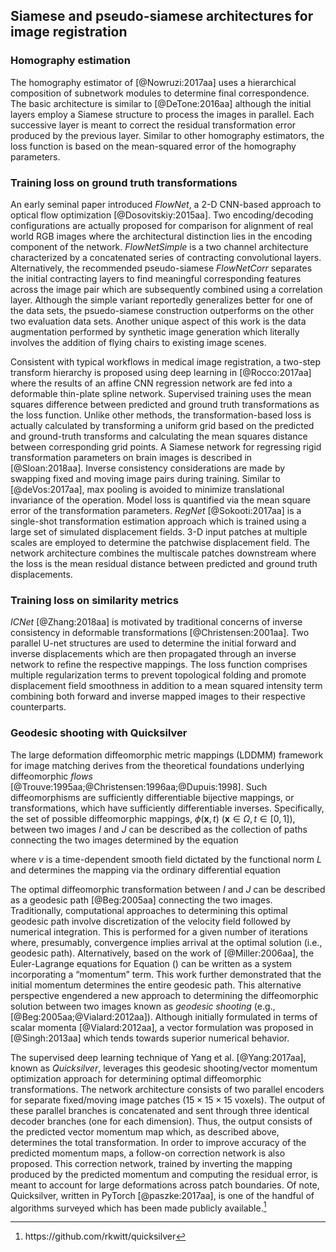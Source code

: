 

## Siamese and pseudo-siamese architectures for image registration

### Homography estimation

The homography estimator of [@Nowruzi:2017aa] uses a hierarchical
composition of subnetwork modules to determine final correspondence.
The basic architecture is similar to [@DeTone:2016aa]  although the
initial layers employ a Siamese structure to process the images in
parallel.  Each successive layer is meant to correct the residual
transformation error produced by the previous layer.  Similar to
other homography estimators, the loss function is based on the
mean-squared error of the homography parameters.

### Training loss on ground truth transformations

An early seminal paper introduced _FlowNet_, a 2-D CNN-based approach to
optical flow optimization [@Dosovitskiy:2015aa].  Two encoding/decoding
configurations are actually proposed for comparison for alignment of real world RGB
images where the architectural distinction lies in the encoding component of the network.
_FlowNetSimple_ is a two channel architecture characterized by a concatenated
series of contracting convolutional layers.  Alternatively, the recommended
pseudo-siamese _FlowNetCorr_
separates the initial contracting layers to find meaningful
corresponding features across the image pair which are subsequently combined
using a correlation layer. Although the simple variant reportedly
generalizes better for one of the data sets, the psuedo-siamese
construction outperforms on the other two evaluation data sets.
Another unique aspect of this work is
the data augmentation performed by synthetic image generation which literally
involves the addition of flying chairs to existing
image scenes.

Consistent with typical workflows in medical image registration, a two-step
transform hierarchy is proposed using deep learning in [@Rocco:2017aa] where
the results of an affine CNN regression network are fed into a deformable
thin-plate spline network.  Supervised training uses the mean squares
difference between predicted and ground truth transformations as the loss
function.  Unlike other methods, the transformation-based loss is actually
calculated by transforming a uniform grid based on the predicted and
ground-truth transforms and calculating the mean squares distance between
corresponding grid points.
A Siamese network for regressing rigid transformation parameters on brain
images is described in [@Sloan:2018aa].  Inverse consistency considerations
are made by swapping fixed and moving image pairs during training.  Similar
to [@deVos:2017aa], max pooling is avoided to minimize translational
invariance of the operation.  Model loss is quantified via the mean square
error of the transformation parameters.
_RegNet_ [@Sokooti:2017aa] is a single-shot transformation estimation approach
which is trained using a large set of simulated displacement fields.  3-D
input patches at multiple scales are employed to determine the patchwise
displacement field.  The network architecture combines the multiscale
patches downstream where the loss is the mean residual distance between
predicted and ground truth displacements.

### Training loss on similarity metrics

_ICNet_  [@Zhang:2018aa]  is motivated by traditional concerns of inverse
consistency in deformable transformations [@Christensen:2001aa]. Two parallel
U-net structures are used to determine the initial forward and inverse
displacements which are then propagated through an inverse network to
refine the respective mappings.  The loss function comprises multiple
regularization terms to prevent topological folding and promote displacement field
smoothness in addition to a mean squared intensity term combining both forward and
inverse mapped images to their respective counterparts.

### Geodesic shooting with Quicksilver

The large deformation diffeomorphic metric mappings (LDDMM) framework for image matching
derives from the theoretical foundations underlying diffeomorphic *flows*
[@Trouve:1995aa;@Christensen:1996aa;@Dupuis:1998].  Such diffeomorphisms are sufficiently
differentiable bijective mappings, or transformations, which have sufficiently
differentiable inverses. Specifically, the set of possible
diffeomorphic mappings, $\phi(\mathbf{x}, t)$ $\left( \mathbf{x} \in \Omega, t \in [0,1] \right)$,
between two images $I$ and $J$ can be described as the
collection of paths connecting the two images determined by
the equation

\begin{equation}
\int_{0}^{1} \|v(t)\|^2_L dt + \int_{\Omega} | I \circ \phi^{-1}(x,1) - J|^2 d\Omega
\label{eq:lddmm}
\end{equation}

where $v$ is a time-dependent smooth field dictated by the functional norm $L$ and determines
the mapping via the ordinary differential equation

\begin{equation}
\frac{d\phi(\mathbf{x},t)}{dt} = v( \phi(\mathbf{x},t), t), \phi( \mathbf{x}, 0) = \mathbf{Id}.
\end{equation}

The optimal diffeomorphic transformation  between $I$ and $J$ can be described
as a geodesic path [@Beg:2005aa] connecting the two images.  Traditionally,
computational approaches to determining
this optimal geodesic path involve discretization of the velocity field followed by numerical
integration.  This is performed for a given number of iterations where, presumably,
convergence implies arrival at the optimal solution (i.e., geodesic path).  Alternatively, based on
the work of [@Miller:2006aa], the Euler-Lagrange equations for Equation (\ref{eq:lddmm})
can be written as a system incorporating a "momentum" term.  This work further demonstrated
that the initial momentum determines the entire geodesic path.  This alternative perspective
engendered a new approach to determining the diffeomorphic solution between two images
known as _geodesic shooting_ (e.g., [@Beg:2005aa;@Vialard:2012aa]).  Although initially
formulated in terms of scalar momenta [@Vialard:2012aa], a vector formulation was proposed
in [@Singh:2013aa] which tends towards superior numerical behavior.

The supervised deep learning technique of Yang et al. [@Yang:2017aa], known as _Quicksilver_,
leverages this geodesic shooting/vector momentum optimization approach for determining
optimal diffeomorphic transformations.  The network architecture consists of two parallel encoders
for separate fixed/moving image patches ($15 \times 15 \times 15$ voxels).
The output of these parallel branches is concatenated and sent
through three identical decoder branches (one for each dimension).  Thus, the output consists of the predicted
vector momentum map which, as described above, determines the total transformation.  In
order to improve accuracy of the predicted momentum maps, a follow-on correction network
is also proposed.  This correction network, trained by inverting the mapping produced
by the predicted momentum and computing the residual error, is meant to account for
large deformations across patch boundaries.  Of note, Quicksilver, written in PyTorch [@paszke:2017aa],
is one of the handful of algorithms surveyed which has been made publicly available.[^Q]

[^Q]: https://github.com/rkwitt/quicksilver



